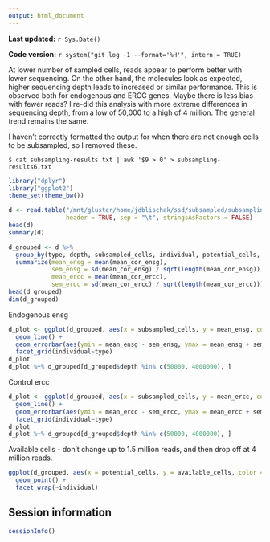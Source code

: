 ```yaml
---
output: html_document
---
```


**Last updated:** `r Sys.Date()`

**Code version:** `r system("git log -1 --format='%H'", intern = TRUE)`

At lower number of sampled cells, reads appear to perform better with lower sequencing.
On the other hand, the molecules look as expected, higher sequencing depth leads to increased or similar performance.
This is observed both for endogenous and ERCC genes.
Maybe there is less bias with fewer reads?
I re-did this analysis with more extreme differences in sequencing depth, from a low of 50,000 to a high of 4 million.
The general trend remains the same.

I haven't correctly formatted the output for when there are not enough cells to be subsampled, so I removed these.

```
$ cat subsampling-results.txt | awk '$9 > 0' > subsampling-results6.txt
```

```r
library("dplyr")
library("ggplot2")
theme_set(theme_bw())
```


```r
d <- read.table("/mnt/gluster/home/jdblischak/ssd/subsampled/subsampling-results6.txt",
                header = TRUE, sep = "\t", stringsAsFactors = FALSE)
head(d)
summary(d)
```

```r
d_grouped <- d %>%
  group_by(type, depth, subsampled_cells, individual, potential_cells, available_cells) %>%
  summarize(mean_ensg = mean(mean_cor_ensg),
            sem_ensg = sd(mean_cor_ensg) / sqrt(length(mean_cor_ensg)),
            mean_ercc = mean(mean_cor_ercc),
            sem_ercc = sd(mean_cor_ercc) / sqrt(length(mean_cor_ercc)))
head(d_grouped)
dim(d_grouped)
```

Endogenous ensg

```r
d_plot <- ggplot(d_grouped, aes(x = subsampled_cells, y = mean_ensg, color = as.factor(depth))) +
  geom_line() +
  geom_errorbar(aes(ymin = mean_ensg - sem_ensg, ymax = mean_ensg + sem_ensg), width = 1) +
  facet_grid(individual~type)
d_plot
d_plot %+% d_grouped[d_grouped$depth %in% c(50000, 4000000), ]
```

Control ercc

```r
d_plot <- ggplot(d_grouped, aes(x = subsampled_cells, y = mean_ercc, color = as.factor(depth))) +
  geom_line() +
  geom_errorbar(aes(ymin = mean_ercc - sem_ercc, ymax = mean_ercc + sem_ercc), width = 1) +
  facet_grid(individual~type)
d_plot
d_plot %+% d_grouped[d_grouped$depth %in% c(50000, 4000000), ]
```

Available cells - don't change up to 1.5 million reads, and then drop off at 4 million reads.

```r
ggplot(d_grouped, aes(x = potential_cells, y = available_cells, color = as.factor(depth))) +
  geom_point() +
  facet_wrap(~individual)
```

## Session information

```r
sessionInfo()
```

